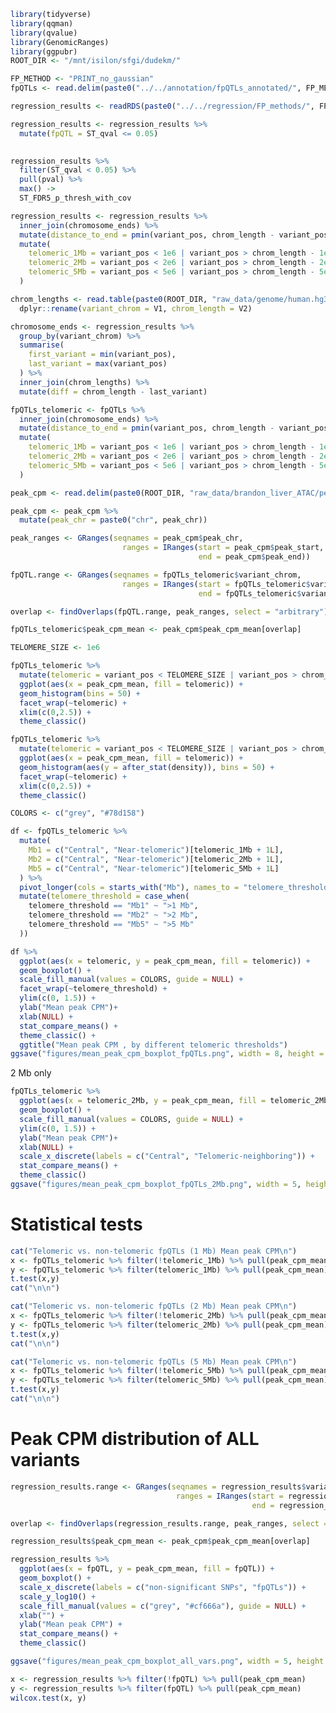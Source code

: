 ```r
library(tidyverse)
library(qqman)
library(qvalue)
library(GenomicRanges)
library(ggpubr)
ROOT_DIR <- "/mnt/isilon/sfgi/dudekm/"
```

```r
FP_METHOD <- "PRINT_no_gaussian"
fpQTLs <- read.delim(paste0("../../annotation/fpQTLs_annotated/", FP_METHOD, "_annotated_fpQTLs.txt"))
```

```r
regression_results <- readRDS(paste0("../../regression/FP_methods/", FP_METHOD, "/regression_results/fp_score_covariates_genotype_regression.Rds"))

regression_results <- regression_results %>%
  mutate(fpQTL = ST_qval <= 0.05)
  

regression_results %>%
  filter(ST_qval < 0.05) %>%
  pull(pval) %>%
  max() ->
  ST_FDR5_p_thresh_with_cov

regression_results <- regression_results %>%
  inner_join(chromosome_ends) %>%
  mutate(distance_to_end = pmin(variant_pos, chrom_length - variant_pos)) %>%
  mutate(
    telomeric_1Mb = variant_pos < 1e6 | variant_pos > chrom_length - 1e6,
    telomeric_2Mb = variant_pos < 2e6 | variant_pos > chrom_length - 2e6,
    telomeric_5Mb = variant_pos < 5e6 | variant_pos > chrom_length - 5e6,
  )
```

```r
chrom_lengths <- read.table(paste0(ROOT_DIR, "raw_data/genome/human.hg38.genome")) %>%
  dplyr::rename(variant_chrom = V1, chrom_length = V2)

chromosome_ends <- regression_results %>%
  group_by(variant_chrom) %>%
  summarise(
    first_variant = min(variant_pos),
    last_variant = max(variant_pos)
  ) %>%
  inner_join(chrom_lengths) %>%
  mutate(diff = chrom_length - last_variant)
```


```r
fpQTLs_telomeric <- fpQTLs %>%
  inner_join(chromosome_ends) %>%
  mutate(distance_to_end = pmin(variant_pos, chrom_length - variant_pos)) %>%
  mutate(
    telomeric_1Mb = variant_pos < 1e6 | variant_pos > chrom_length - 1e6,
    telomeric_2Mb = variant_pos < 2e6 | variant_pos > chrom_length - 2e6,
    telomeric_5Mb = variant_pos < 5e6 | variant_pos > chrom_length - 5e6,
  )
```


```r
peak_cpm <- read.delim(paste0(ROOT_DIR, "raw_data/brandon_liver_ATAC/peak_info/peak_mean_tpm.txt"))

peak_cpm <- peak_cpm %>%
  mutate(peak_chr = paste0("chr", peak_chr))

peak_ranges <- GRanges(seqnames = peak_cpm$peak_chr, 
                         ranges = IRanges(start = peak_cpm$peak_start, 
                                          end = peak_cpm$peak_end))
```

```r
fpQTL.range <- GRanges(seqnames = fpQTLs_telomeric$variant_chrom, 
                         ranges = IRanges(start = fpQTLs_telomeric$variant_pos, 
                                          end = fpQTLs_telomeric$variant_pos))
```

```r
overlap <- findOverlaps(fpQTL.range, peak_ranges, select = "arbitrary")

fpQTLs_telomeric$peak_cpm_mean <- peak_cpm$peak_cpm_mean[overlap]
```




```r
TELOMERE_SIZE <- 1e6

fpQTLs_telomeric %>%
  mutate(telomeric = variant_pos < TELOMERE_SIZE | variant_pos > chrom_length - TELOMERE_SIZE) %>%
  ggplot(aes(x = peak_cpm_mean, fill = telomeric)) +
  geom_histogram(bins = 50) +
  facet_wrap(~telomeric) +
  xlim(c(0,2.5)) +
  theme_classic()

fpQTLs_telomeric %>%
  mutate(telomeric = variant_pos < TELOMERE_SIZE | variant_pos > chrom_length - TELOMERE_SIZE) %>%
  ggplot(aes(x = peak_cpm_mean, fill = telomeric)) +
  geom_histogram(aes(y = after_stat(density)), bins = 50) +
  facet_wrap(~telomeric) +
  xlim(c(0,2.5)) +
  theme_classic()
```

```r
COLORS <- c("grey", "#78d158")

df <- fpQTLs_telomeric %>%
  mutate(
    Mb1 = c("Central", "Near-telomeric")[telomeric_1Mb + 1L],
    Mb2 = c("Central", "Near-telomeric")[telomeric_2Mb + 1L],
    Mb5 = c("Central", "Near-telomeric")[telomeric_5Mb + 1L]
  ) %>%
  pivot_longer(cols = starts_with("Mb"), names_to = "telomere_threshold", values_to = "telomeric") %>%
  mutate(telomere_threshold = case_when(
    telomere_threshold == "Mb1" ~ ">1 Mb",
    telomere_threshold == "Mb2" ~ ">2 Mb",
    telomere_threshold == "Mb5" ~ ">5 Mb"
  ))

df %>%
  ggplot(aes(x = telomeric, y = peak_cpm_mean, fill = telomeric)) +
  geom_boxplot() + 
  scale_fill_manual(values = COLORS, guide = NULL) +
  facet_wrap(~telomere_threshold) +
  ylim(c(0, 1.5)) +
  ylab("Mean peak CPM")+
  xlab(NULL) +
  stat_compare_means() +
  theme_classic() +
  ggtitle("Mean peak CPM , by different telomeric thresholds")
ggsave("figures/mean_peak_cpm_boxplot_fpQTLs.png", width = 8, height = 5, units = "in")
```
2 Mb only
```r
fpQTLs_telomeric %>%
  ggplot(aes(x = telomeric_2Mb, y = peak_cpm_mean, fill = telomeric_2Mb)) +
  geom_boxplot() + 
  scale_fill_manual(values = COLORS, guide = NULL) +
  ylim(c(0, 1.5)) +
  ylab("Mean peak CPM")+
  xlab(NULL) +
  scale_x_discrete(labels = c("Central", "Telomeric-neighboring")) +
  stat_compare_means() +
  theme_classic()
ggsave("figures/mean_peak_cpm_boxplot_fpQTLs_2Mb.png", width = 5, height = 5, units = "in")
```

# Statistical tests
```r
cat("Telomeric vs. non-telomeric fpQTLs (1 Mb) Mean peak CPM\n")
x <- fpQTLs_telomeric %>% filter(!telomeric_1Mb) %>% pull(peak_cpm_mean)
y <- fpQTLs_telomeric %>% filter(telomeric_1Mb) %>% pull(peak_cpm_mean)
t.test(x,y)
cat("\n\n")

cat("Telomeric vs. non-telomeric fpQTLs (2 Mb) Mean peak CPM\n")
x <- fpQTLs_telomeric %>% filter(!telomeric_2Mb) %>% pull(peak_cpm_mean)
y <- fpQTLs_telomeric %>% filter(telomeric_2Mb) %>% pull(peak_cpm_mean)
t.test(x,y)
cat("\n\n")

cat("Telomeric vs. non-telomeric fpQTLs (5 Mb) Mean peak CPM\n")
x <- fpQTLs_telomeric %>% filter(!telomeric_5Mb) %>% pull(peak_cpm_mean)
y <- fpQTLs_telomeric %>% filter(telomeric_5Mb) %>% pull(peak_cpm_mean)
t.test(x,y)
cat("\n\n")
```

# Peak CPM distribution of ALL variants
```r
regression_results.range <- GRanges(seqnames = regression_results$variant_chrom, 
                                     ranges = IRanges(start = regression_results$variant_pos, 
                                                      end = regression_results$variant_pos))

overlap <- findOverlaps(regression_results.range, peak_ranges, select = "arbitrary")

regression_results$peak_cpm_mean <- peak_cpm$peak_cpm_mean[overlap]
```

```r
regression_results %>%
  ggplot(aes(x = fpQTL, y = peak_cpm_mean, fill = fpQTL)) +
  geom_boxplot() + 
  scale_x_discrete(labels = c("non-significant SNPs", "fpQTLs")) +
  scale_y_log10() +
  scale_fill_manual(values = c("grey", "#cf666a"), guide = NULL) +
  xlab("") +
  ylab("Mean peak CPM") +
  stat_compare_means() +
  theme_classic()

ggsave("figures/mean_peak_cpm_boxplot_all_vars.png", width = 5, height = 6, units = "in")
```


```r
x <- regression_results %>% filter(!fpQTL) %>% pull(peak_cpm_mean)
y <- regression_results %>% filter(fpQTL) %>% pull(peak_cpm_mean)
wilcox.test(x, y)
```




